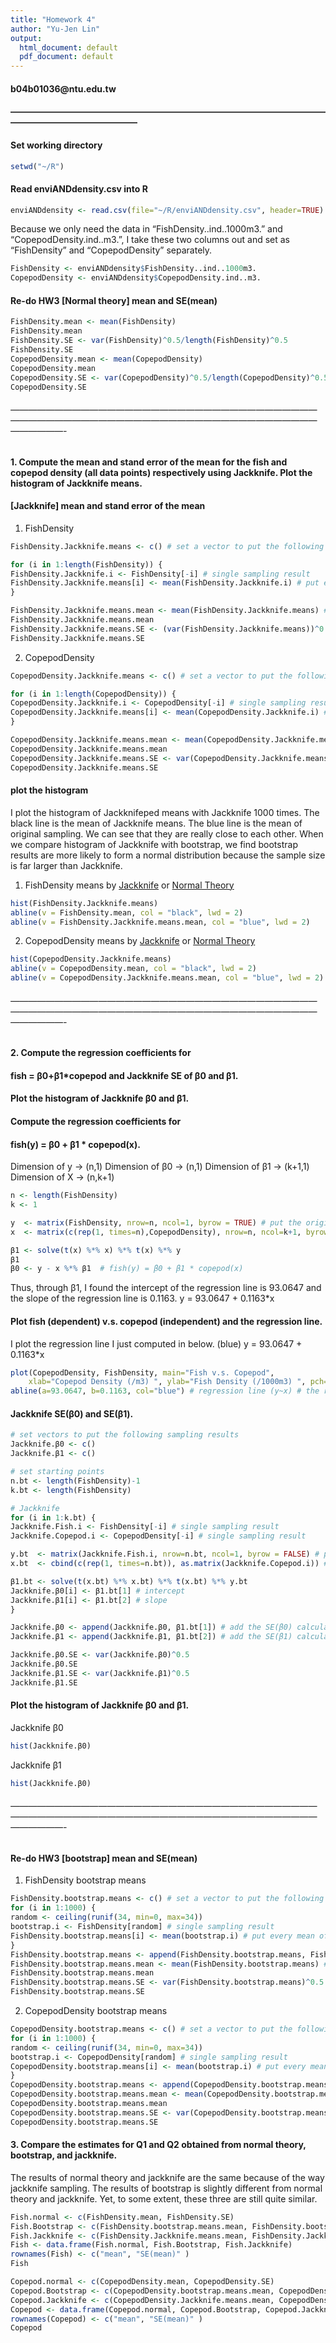 ```yaml
---
title: "Homework 4"
author: "Yu-Jen Lin"
output:
  html_document: default
  pdf_document: default
---
```

#### b04b01036@ntu.edu.tw
#### --------------------------------------------------------------------------------------------------------------------------------------------------------

#### Set working directory
```r
setwd("~/R")
```

#### Read enviANDdensity.csv into R
```r
enviANDdensity <- read.csv(file="~/R/enviANDdensity.csv", header=TRUE)
```

Because we only need the data in "FishDensity..ind..1000m3." and "CopepodDensity.ind..m3.", I take these two columns out and set as "FishDensity" and "CopepodDensity" separately.
```r
FishDensity <- enviANDdensity$FishDensity..ind..1000m3.
CopepodDensity <- enviANDdensity$CopepodDensity.ind..m3.
```

#### Re-do HW3 [Normal theory] mean and SE(mean)
```r
FishDensity.mean <- mean(FishDensity)
FishDensity.mean
FishDensity.SE <- var(FishDensity)^0.5/length(FishDensity)^0.5
FishDensity.SE
CopepodDensity.mean <- mean(CopepodDensity)
CopepodDensity.mean
CopepodDensity.SE <- var(CopepodDensity)^0.5/length(CopepodDensity)^0.5
CopepodDensity.SE
```


###### -------------------------------------------------------------------------------------------------------------------------------------------------------------------------------------------------------------------------------------

#### 1. Compute the mean and stand error of the mean for the fish and copepod density (all data points) respectively using Jackknife. Plot the histogram of Jackknife means.

#### [Jackknife] mean and stand error of the mean
(1) FishDensity
```r
FishDensity.Jackknife.means <- c() # set a vector to put the following sampling results

for (i in 1:length(FishDensity)) {
FishDensity.Jackknife.i <- FishDensity[-i] # single sampling result
FishDensity.Jackknife.means[i] <- mean(FishDensity.Jackknife.i) # put every mean of every single result into the vector I've created
}

FishDensity.Jackknife.means.mean <- mean(FishDensity.Jackknife.means) # mean of Jackknife means
FishDensity.Jackknife.means.mean
FishDensity.Jackknife.means.SE <- (var(FishDensity.Jackknife.means))^0.5
FishDensity.Jackknife.means.SE
```

(2) CopepodDensity
```r
CopepodDensity.Jackknife.means <- c() # set a vector to put the following sampling results

for (i in 1:length(CopepodDensity)) {
CopepodDensity.Jackknife.i <- CopepodDensity[-i] # single sampling result
CopepodDensity.Jackknife.means[i] <- mean(CopepodDensity.Jackknife.i) # put every mean of every single result into the vector I've created
}

CopepodDensity.Jackknife.means.mean <- mean(CopepodDensity.Jackknife.means) # mean of Jackknife means
CopepodDensity.Jackknife.means.mean
CopepodDensity.Jackknife.means.SE <- var(CopepodDensity.Jackknife.means)^0.5
CopepodDensity.Jackknife.means.SE
```

#### plot the histogram
I plot the histogram of Jackknifeped means with Jackknife 1000 times. The black line is the mean of Jackknife means. The blue line is the mean of original sampling. We can see that they are really close to each other. 
When we compare histogram of Jackknife with bootstrap, we find bootstrap results are more likely to form a normal distribution because the sample size is far larger than Jackknife.

(1) FishDensity means by [Jackknife](black) or [Normal Theory](blue)
```r
hist(FishDensity.Jackknife.means)
abline(v = FishDensity.mean, col = "black", lwd = 2)
abline(v = FishDensity.Jackknife.means.mean, col = "blue", lwd = 2)
```

(2) CopepodDensity means by [Jackknife](black) or [Normal Theory](blue)
```r
hist(CopepodDensity.Jackknife.means)
abline(v = CopepodDensity.mean, col = "black", lwd = 2)
abline(v = CopepodDensity.Jackknife.means.mean, col = "blue", lwd = 2)
```

###### -------------------------------------------------------------------------------------------------------------------------------------------------------------------------------------------------------------------------------------

#### 2. Compute the regression coefficients for
#### fish = β0+β1*copepod and Jackknife SE of β0 and β1.
#### Plot the histogram of Jackknife β0 and β1.


#### Compute the regression coefficients for 
#### fish(y) = β0 + β1 * copepod(x).
  Dimension of y  -> (n,1)
  Dimension of β0 -> (n,1)
  Dimension of β1 -> (k+1,1)
  Dimension of X  -> (n,k+1)
```r
n <- length(FishDensity)
k <- 1

y  <- matrix(FishDensity, nrow=n, ncol=1, byrow = TRUE) # put the original sample into y
x  <- matrix(c(rep(1, times=n),CopepodDensity), nrow=n, ncol=k+1, byrow = FALSE)  # put the original sample into x

β1 <- solve(t(x) %*% x) %*% t(x) %*% y
β1
β0 <- y - x %*% β1  # fish(y) = β0 + β1 * copepod(x)
```
Thus, through β1, I found the intercept of the regression line is 93.0647 and the slope of the regression line is 0.1163.
y = 93.0647 + 0.1163*x

#### Plot fish (dependent) v.s. copepod (independent) and the regression line.
I plot the regression line I just computed in below. (blue) y = 93.0647 + 0.1163*x
```r
plot(CopepodDensity, FishDensity, main="Fish v.s. Copepod", 
  	xlab="Copepod Density (/m3) ", ylab="Fish Density (/1000m3) ", pch=19)
abline(a=93.0647, b=0.1163, col="blue") # regression line (y~x) # the regression line I computed in previous step, a=intercept b=slope
```




#### Jackknife SE(β0) and SE(β1).
```r
# set vectors to put the following sampling results
Jackknife.β0 <- c() 
Jackknife.β1 <- c()

# set starting points
n.bt <- length(FishDensity)-1
k.bt <- length(FishDensity) 

# Jackknife
for (i in 1:k.bt) {
Jackknife.Fish.i <- FishDensity[-i] # single sampling result
Jackknife.Copepod.i <- CopepodDensity[-i] # single sampling result

y.bt  <- matrix(Jackknife.Fish.i, nrow=n.bt, ncol=1, byrow = FALSE) # put the Jackknife sample into y.bt
x.bt  <- cbind(c(rep(1, times=n.bt)), as.matrix(Jackknife.Copepod.i)) # combine the new column into the x.bt

β1.bt <- solve(t(x.bt) %*% x.bt) %*% t(x.bt) %*% y.bt
Jackknife.β0[i] <- β1.bt[1] # intercept
Jackknife.β1[i] <- β1.bt[2] # slope
}

Jackknife.β0 <- append(Jackknife.β0, β1.bt[1]) # add the SE(β0) calculated by normal theory (total:1000)
Jackknife.β1 <- append(Jackknife.β1, β1.bt[2]) # add the SE(β1) calculated by normal theory (total:1000)

Jackknife.β0.SE <- var(Jackknife.β0)^0.5
Jackknife.β0.SE
Jackknife.β1.SE <- var(Jackknife.β1)^0.5
Jackknife.β1.SE


```



#### Plot the histogram of Jackknife β0 and β1.
Jackknife β0
```r
hist(Jackknife.β0)
```

Jackknife β1
```r
hist(Jackknife.β0)
```








###### -------------------------------------------------------------------------------------------------------------------------------------------------------------------------------------------------------------------------------------

#### Re-do HW3 [bootstrap] mean and SE(mean)
(1) FishDensity bootstrap means
```r
FishDensity.bootstrap.means <- c() # set a vector to put the following sampling results
for (i in 1:1000) {
random <- ceiling(runif(34, min=0, max=34))
bootstrap.i <- FishDensity[random] # single sampling result
FishDensity.bootstrap.means[i] <- mean(bootstrap.i) # put every mean of every single result into the vector I've created
}
FishDensity.bootstrap.means <- append(FishDensity.bootstrap.means, FishDensity.mean) # add the mean calculated by normal theory (total:1001)
FishDensity.bootstrap.means.mean <- mean(FishDensity.bootstrap.means) # mean of bootstrap means
FishDensity.bootstrap.means.mean
FishDensity.bootstrap.means.SE <- var(FishDensity.bootstrap.means)^0.5
FishDensity.bootstrap.means.SE
```

(2) CopepodDensity bootstrap means
```r
CopepodDensity.bootstrap.means <- c() # set a vector to put the following sampling results
for (i in 1:1000) {
random <- ceiling(runif(34, min=0, max=34))
bootstrap.i <- CopepodDensity[random] # single sampling result
CopepodDensity.bootstrap.means[i] <- mean(bootstrap.i) # put every mean of every single result into the vector I've created
}
CopepodDensity.bootstrap.means <- append(CopepodDensity.bootstrap.means, CopepodDensity.mean) # add the mean calculated by normal theory (total:1001)
CopepodDensity.bootstrap.means.mean <- mean(CopepodDensity.bootstrap.means) # mean of bootstrap means
CopepodDensity.bootstrap.means.mean
CopepodDensity.bootstrap.means.SE <- var(CopepodDensity.bootstrap.means)^0.5
CopepodDensity.bootstrap.means.SE
```




#### 3. Compare the estimates for Q1 and Q2 obtained from normal theory, bootstrap, and jackknife.

The results of normal theory and jackknife are the same because of the way jackknife sampling.
The results of bootstrap is slightly different from normal theory and jackknife. Yet, to some extent, these three are still quite similar.
```r
Fish.normal <- c(FishDensity.mean, FishDensity.SE)
Fish.Bootstrap <- c(FishDensity.bootstrap.means.mean, FishDensity.bootstrap.means.SE)
Fish.Jackknife <- c(FishDensity.Jackknife.means.mean, FishDensity.Jackknife.means.SE)
Fish <- data.frame(Fish.normal, Fish.Bootstrap, Fish.Jackknife)
rownames(Fish) <- c("mean", "SE(mean)" )
Fish

Copepod.normal <- c(CopepodDensity.mean, CopepodDensity.SE)
Copepod.Bootstrap <- c(CopepodDensity.bootstrap.means.mean, CopepodDensity.bootstrap.means.SE)
Copepod.Jackknife <- c(CopepodDensity.Jackknife.means.mean, CopepodDensity.Jackknife.means.SE)
Copepod <- data.frame(Copepod.normal, Copepod.Bootstrap, Copepod.Jackknife)
rownames(Copepod) <- c("mean", "SE(mean)" )
Copepod
```


